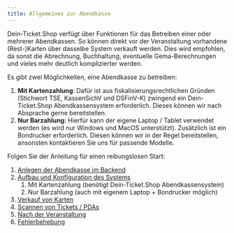 ```yaml
---
title: Allgemeines zur Abendkasse
---
```


Dein-Ticket.Shop verfügt über Funktionen für das Betreiben einer oder mehrerer Abendkassen. So können direkt vor der Veranstaltung vorhandene (Rest-)Karten über dasselbe System verkauft werden. Dies wird empfohlen, da sonst die Abrechnung, Buchhaltung, eventuelle Gema-Berechnungen und vieles mehr deutlich komplizierter werden.

Es gibt zwei Möglichkeiten, eine Abendkasse zu betreiben:

1. **Mit Kartenzahlung**:
   Dafür ist aus fiskalisierungsrechtlichen Gründen (Stichwort TSE, KassenSichV und DSFinV-K) zwingend ein Dein-Ticket.Shop Abendkassensystem erforderlich. Dieses können wir nach Absprache gerne bereitstellen.
2. **Nur Barzahlung:**
   Hierfür kann der eigene Laptop / Tablet verwendet werden (es wird nur Windows und MacOS unterstützt). Zusätzlich ist ein Bondrucker erforderlich. Diesen können wir in der Regel bereitstellen, ansonsten kontaktieren Sie uns für passende Modelle.

Folgen Sie der Anleitung für einen reibungslosen Start:

1. [Anlegen der Abendkasse im Backend](./backend-setup)
2. [Aufbau und Konfiguration des Systems](./setup)
   1. Mit Kartenzahlung (benötigt Dein-Ticket.Shop Abendkassensystem)
   2. Nur Barzahlung (auch mit eigenem Laptop + Bondrucker möglich)
3. [Verkauf von Karten](./sale)
4. [Scannen von Tickets / PDAs](./pda)
5. [Nach der Veranstaltung](./after-event)
6. [Fehlerbehebung](./troubleshooting)
